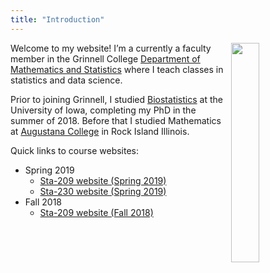 ```yaml
---
title: "Introduction"
---
```


<img style="float: right; width:30%; height:30%;" src="pphoto.jpg"> Welcome to my website!  I'm a currently a faculty member in the Grinnell College [Department of Mathematics and Statistics](http://www.grinnell.edu/academics/areas/math-stats) where I teach classes in statistics and data science.  

Prior to joining Grinnell, I studied [Biostatistics](https://www.public-health.uiowa.edu/biostat/) at the University of Iowa, completing my PhD in the summer of 2018.  Before that I studied Mathematics at [Augustana College](https://www.augustana.edu/) in Rock Island Illinois.

Quick links to course websites:

- Spring 2019
    - [Sta-209 website (Spring 2019)](sta209s19.html)
    - [Sta-230 website (Spring 2019)](sta230s19.html)
- Fall 2018
    - [Sta-209 website (Fall 2018)](sta209f18.html)
